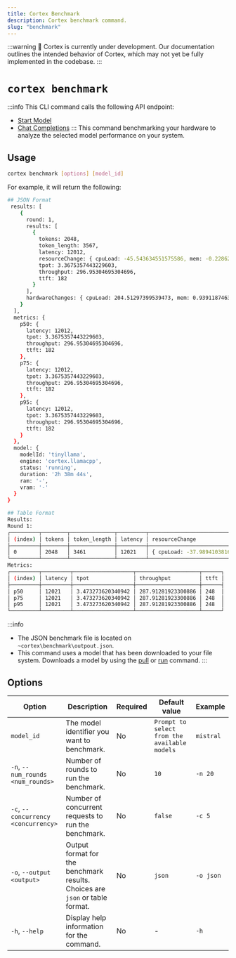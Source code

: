 ```yaml
---
title: Cortex Benchmark
description: Cortex benchmark command.
slug: "benchmark"
---
```


:::warning
🚧 Cortex is currently under development. Our documentation outlines the intended behavior of Cortex, which may not yet be fully implemented in the codebase.
:::

# `cortex benchmark`
:::info
This CLI command calls the following API endpoint:
- [Start Model](/api-reference#tag/models/post/v1/models/{modelId}/start)
- [Chat Completions](/api-reference#tag/inference/post/v1/chat/completions)
:::
This command benchmarking your hardware to analyze the selected model performance on your system.



## Usage

```bash
cortex benchmark [options] [model_id]
```
For example, it will return the following:
```bash
## JSON Format
 results: [
    {
      round: 1,
      results: [
        {
          tokens: 2048,
          token_length: 3567,
          latency: 12012,
          resourceChange: { cpuLoad: -45.543634551575586, mem: -0.22862459579142327 },
          tpot: 3.3675357443229603,
          throughput: 296.95304695304696,
          ttft: 182
        }
      ],
      hardwareChanges: { cpuLoad: 204.51297399539473, mem: 0.93911874639132 }
    }
  ],
  metrics: {
    p50: {
      latency: 12012,
      tpot: 3.3675357443229603,
      throughput: 296.95304695304696,
      ttft: 182
    },
    p75: {
      latency: 12012,
      tpot: 3.3675357443229603,
      throughput: 296.95304695304696,
      ttft: 182
    },
    p95: {
      latency: 12012,
      tpot: 3.3675357443229603,
      throughput: 296.95304695304696,
      ttft: 182
    }
  },
  model: {
    modelId: 'tinyllama',
    engine: 'cortex.llamacpp',
    status: 'running',
    duration: '2h 38m 44s',
    ram: '-',
    vram: '-'
  }
}

## Table Format
Results:
Round 1:
┌─────────┬────────┬──────────────┬─────────┬────────────────────────────────────────────────────────────┬───────────────────┬────────────────────┬──────┐
│ (index) │ tokens │ token_length │ latency │ resourceChange                                             │ tpot              │ throughput         │ ttft │
├─────────┼────────┼──────────────┼─────────┼────────────────────────────────────────────────────────────┼───────────────────┼────────────────────┼──────┤
│ 0       │ 2048   │ 3461         │ 12021   │ { cpuLoad: -37.98941038167731, mem: -0.30508369223866116 } │ 3.473273620340942 │ 287.91281923300886 │ 248  │
└─────────┴────────┴──────────────┴─────────┴────────────────────────────────────────────────────────────┴───────────────────┴────────────────────┴──────┘
Metrics:
┌─────────┬─────────┬───────────────────┬────────────────────┬──────┐
│ (index) │ latency │ tpot              │ throughput         │ ttft │
├─────────┼─────────┼───────────────────┼────────────────────┼──────┤
│ p50     │ 12021   │ 3.473273620340942 │ 287.91281923300886 │ 248  │
│ p75     │ 12021   │ 3.473273620340942 │ 287.91281923300886 │ 248  │
│ p95     │ 12021   │ 3.473273620340942 │ 287.91281923300886 │ 248  │
└─────────┴─────────┴───────────────────┴────────────────────┴──────┘

```
:::info
- The JSON benchmark file is located on `~cortex\benchmark\outpout.json`.
- This command uses a model that has been downloaded to your file system. Downloads a model by using the [pull](/docs/cli/pull) or [run](/docs/cli/run) command.
:::


## Options

| Option                            | Description                                                              | Required | Default value                                | Example                                          |
|-----------------------------------|--------------------------------------------------------------------------|----------|---------------------------------------------|--------------------------------------------------|
| `model_id`                        | The model identifier you want to benchmark.                              | No       | `Prompt to select from the available models` | `mistral`                                 |
| `-n`, `--num_rounds <num_rounds>` | Number of rounds to run the benchmark.                                   | No       | `10`                                         | `-n 20`                                |
| `-c`, `--concurrency <concurrency>`| Number of concurrent requests to run the benchmark.                     | No       | `false`                                      | `-c 5`                                |
| `-o`, `--output <output>`         | Output format for the benchmark results. Choices are `json` or table format. | No       | `json`                                       | `-o json`                                 |
| `-h`, `--help`                    | Display help information for the command.                                | No       | -                                           | `-h`                                         |


